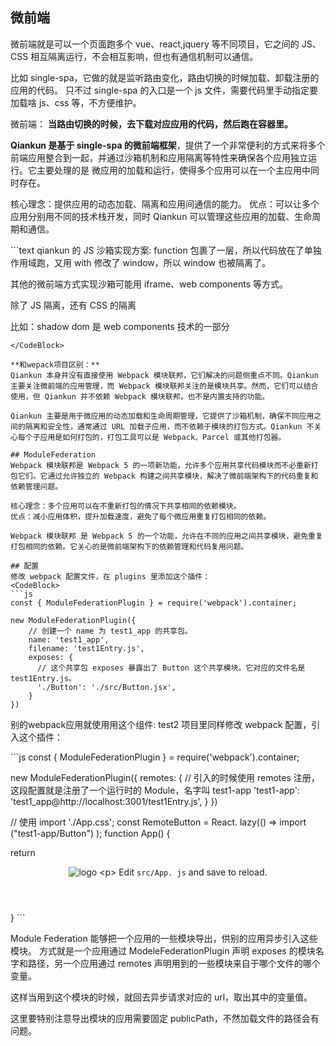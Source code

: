 
## 微前端
微前端就是可以一个页面跑多个 vue、react,jquery 等不同项目，它之间的 JS、CSS 相互隔离运行，不会相互影响，但也有通信机制可以通信。

比如 single-spa，它做的就是监听路由变化，路由切换的时候加载、卸载注册的应用的代码。
只不过 single-spa 的入口是一个 js 文件，需要代码里手动指定要加载啥 js、css 等，不方便维护。

微前端：
**当路由切换的时候，去下载对应应用的代码，然后跑在容器里。**

**Qiankun 是基于 single-spa 的微前端框架**，提供了一个非常便利的方式来将多个前端应用整合到一起，并通过沙箱机制和应用隔离等特性来确保各个应用独立运行。它主要处理的是 微应用的加载和运行，使得多个应用可以在一个主应用中同时存在。

核心理念：提供应用的动态加载、隔离和应用间通信的能力。
优点：可以让多个应用分别用不同的技术栈开发，同时 Qiankun 可以管理这些应用的加载、生命周期和通信。

<CodeBlock>
```text
qiankun 的 JS 沙箱实现方案:
function 包裹了一层，所以代码放在了单独作用域跑，又用 with 修改了 window，所以 window 也被隔离了。

其他的微前端方式实现沙箱可能用 iframe、web components 等方式。

除了 JS 隔离，还有 CSS 的隔离

比如：shadow dom 是 web components 技术的一部分
```
</CodeBlock>

**和wepack项目区别：**
Qiankun 本身并没有直接使用 Webpack 模块联邦，它们解决的问题侧重点不同。Qiankun 主要关注微前端的应用管理，而 Webpack 模块联邦关注的是模块共享。然而，它们可以结合使用，但 Qiankun 并不依赖 Webpack 模块联邦，也不是内置支持的功能。

Qiankun 主要是用于微应用的动态加载和生命周期管理，它提供了沙箱机制，确保不同应用之间的隔离和安全性，通常通过 URL 加载子应用，而不依赖于模块的打包方式。Qiankun 不关心每个子应用是如何打包的，打包工具可以是 Webpack、Parcel 或其他打包器。

## ModuleFederation
Webpack 模块联邦是 Webpack 5 的一项新功能，允许多个应用共享代码模块而不必重新打包它们。它通过允许独立的 Webpack 构建之间共享模块，解决了微前端架构下的代码重复和依赖管理问题。

核心理念：多个应用可以在不重新打包的情况下共享相同的依赖模块。
优点：减小应用体积，提升加载速度，避免了每个微应用重复打包相同的依赖。

Webpack 模块联邦 是 Webpack 5 的一个功能，允许在不同的应用之间共享模块，避免重复打包相同的依赖。它关心的是微前端架构下的依赖管理和代码复用问题。

## 配置
修改 webpack 配置文件，在 plugins 里添加这个插件：
<CodeBlock>
```js
const { ModuleFederationPlugin } = require('webpack').container;

new ModuleFederationPlugin({
    // 创建一个 name 为 test1_app 的共享包。
    name: 'test1_app',
    filename: 'test1Entry.js',
    exposes: {
      // 这个共享包 exposes 暴露出了 Button 这个共享模块。它对应的文件名是 test1Entry.js。
      './Button': './src/Button.jsx',
    }
})
```
</CodeBlock>

别的webpack应用就使用用这个组件:
test2 项目里同样修改 webpack 配置，引入这个插件：

<CodeBlock>
```js
const { ModuleFederationPlugin } = require('webpack').container;

new ModuleFederationPlugin({
    remotes: {
      // 引入的时候使用 remotes 注册，这段配置就是注册了一个运行时的 Module，名字叫 test1-app
      'test1-app': 'test1_app@http://localhost:3001/test1Entry.js',
    }
})

// 使用
import './App.css';
const RemoteButton = React. lazy(() => import ("test1-app/Button") );
function App() {

return <div className="App">
  <header className="App-header">
  <RemoteButton />
  <img src={logo} className="App-logo" alt="logo" />
  <р>
    Edit <code>src/App. js</code> and save to reload.
  </p>
  </div>
}
```
</CodeBlock>

Module Federation 能够把一个应用的一些模块导出，供别的应用异步引入这些模块。
方式就是一个应用通过 ModeleFederationPlugin 声明 exposes 的模块名字和路径，另一个应用通过 remotes 声明用到的一些模块来自于哪个文件的哪个变量。

这样当用到这个模块的时候，就回去异步请求对应的 url，取出其中的变量值。

这里要特别注意导出模块的应用需要固定 publicPath，不然加载文件的路径会有问题。

